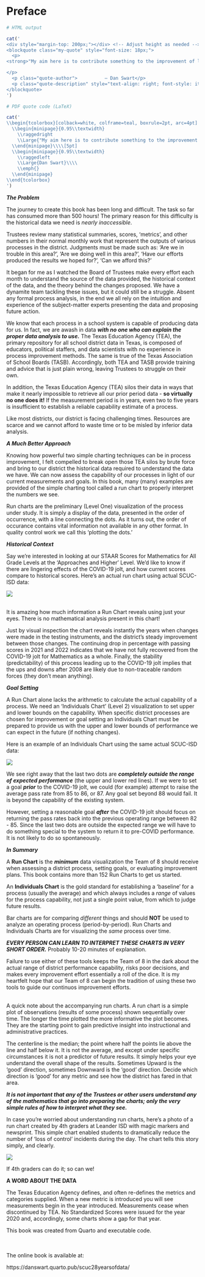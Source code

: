 # Preface {.unnumbered}


```r

# HTML output

cat('
<div style="margin-top: 200px;"></div> <!-- Adjust height as needed -->
<blockquote class="my-quote" style="font-size: 18px;">
  <p>
<strong>"My aim here is to contribute something to the improvement of learning in our school district; or any school district.  My goal with this book is to create a reference work that our Trustees can use in preparation for all meetings where data is to be discussed (which is <i>every</i> meeting). It provides the critical <b>local</b> context needed to understand the meaning and limitations of today&apos;s local data."</strong>

</p>
  <p class="quote-author">          — Dan Swart</p>
  <p class="quote-description" style="text-align: right; font-style: italic;"></p>
</blockquote>
')

```



```r

# PDF quote code (LaTeX)

cat('
\\begin{tcolorbox}[colback=white, colframe=teal, boxrule=2pt, arc=4pt]
  \\begin{minipage}{0.95\\textwidth}
    \\raggedright
    \\Large{"My aim here is to contribute something to the improvement of learning in our school district; or any school district.  My goal with this book is to create a reference work that our Trustees can use in preparation for all meetings where data is to be discussed (which is \textit{every} meeting). It provides the critical textbf{local} context needed to understand the meaning and limitations of today&apos;s local data."}
  \\end{minipage}\\\\[5pt]
  \\begin{minipage}{0.95\\textwidth}
    \\raggedleft
    \\Large{Dan Swart}\\\\
    \\emph{}
  \\end{minipage}
\\end{tcolorbox}
')

```

\vspace{0.75in}

***The Problem***  

The journey to create this book has been long and difficult.  The task so far has consumed more than 500 hours!  The primary reason for this difficulty is the historical data we need is *nearly inaccessible*.

Trustees review many statistical summaries, scores, 'metrics', and other numbers in their normal monthly work that represent the outputs of various processes in the district.  Judgments must be made such as: 'Are we in trouble in this area?', 'Are we doing well in this area?', 'Have our efforts produced the results we hoped for?', 'Can we afford this?'  

It began for me as I watched the Board of Trustees make every effort each month to understand the source of the data provided, the historical context of the data, and the theory behind the changes proposed.  We have a dynamite team tackling these issues, but it could still be a struggle.   Absent any formal process analysis, in the end we all rely on the intuition and experience of the subject-matter experts presenting the data and proposing future action.  

We know that each process in a school system is capable of producing data for us. In fact, we are awash in data ***with no one who can explain the proper data analysis to use.***  The Texas Education Agency (TEA), the primary repository for all school district data in Texas, is composed of educators, political staffers, and data scientists with no experience in process improvement methods.  The same is true of the Texas Association of School Boards (TASB).  Accordingly, both TEA and TASB provide training and advice that is just plain wrong, leaving Trustees to struggle on their own.

In addition, the Texas Education Agency (TEA) silos their data in ways that make it nearly impossible to retrieve all our prior period data - **so virtually no one does it!**  If the measurement period is in years, even two to five years is insufficient to establish a reliable capability estimate of a process.

Like most districts, our district is facing challenging times.  Resources are scarce and we cannot afford to waste time or to be misled by inferior data analysis.  

\vspace{0.5in}

***A Much Better Approach***

Knowing how powerful two simple charting techniques can be in process improvement, I felt compelled to break open those TEA silos by brute force and bring to our district the historical data required to understand the data we have.  We can now assess the capability of our processes in light of our current measurements and goals.  In this book, many (many) examples are provided of the simple charting tool called a run chart to properly interpret the numbers we see.  

Run charts are the preliminary (Level One) visualization of the process under study.  It is simply a display of the data, presented in the order of occurrence, with a line connecting the dots.  As it turns out, the order of occurance contains vital information not available in any other format.  In quality control work we call this 'plotting the dots.'

\vspace{0.5in}

***Historical Context***

Say we're interested in looking at our STAAR Scores for Mathematics for All Grade Levels at the 'Approaches and Higher' Level.  We'd like to know if there are lingering effects of the COVID-19 jolt, and how current scores compare to historical scores.  Here's an actual run chart using actual SCUC-ISD data:

\vspace{0.5in}

![](Run_Chart_Std_Test_Results_for_Math_at_the_Approaches_and_Higher_Level_for_all_Grade_Levels_1995-2022.png)

\vspace{0.5in}

<br>
It is amazing how much information a Run Chart reveals using just your eyes.  There is no mathematical analysis present in this chart! 

Just by visual inspection the chart reveals instantly the years when changes were made in the testing instruments, and the district's steady improvement between those changes.  The continuing drop in percentage with passing scores in 2021 and 2022 indicates that we have not fully recovered from the COVID-19 jolt for Mathematics as a whole.  Finally, the stability (predictability) of this process leading up to the COVID-19 jolt implies that the ups and downs after 2008 are likely due to non-traceable random forces (they don't mean anything).

\vspace{0.5in}

***Goal Setting***

A Run Chart alone lacks the arithmetic to calculate the actual capability of a process.  We need an 'Individuals Chart' (Level 2) visualization to set upper and lower bounds on the capability.  When specific district processes are chosen for improvement or goal setting an Individuals Chart must be prepared to provide us with the upper and lower bounds of performance we can expect in the future (if nothing changes).

Here is an example of an Individuals Chart using the same actual SCUC-ISD data:

\vspace{0.5in}

![](Individuals_Chart_Std_Test_Results_for_Math_at_the_Approaches_and_Higher_Level_for_all_Grade_Levels_2006-2022.png)

We see right away that the last two dots are ***completely outside the range of expected performance*** (the upper and lower red lines).  If we were to set a goal ***prior*** to the COVID-19 jolt, we could (for example) attempt to raise the average pass rate from 85 to 86, or 87.  Any goal set beyond 88 would fail.  It is beyond the capability of the existing system.

However, setting a reasonable goal ***after*** the COVID-19 jolt should focus on returning the pass rates back into the previous operating range between 82 - 85.  Since the last two dots are outside the expected range we will have to do something special to the system to return it to pre-COVID performance.  It is not likely to do so spontaneously.

\vspace{0.5in}

***In Summary***

A **Run Chart** is the ***minimum*** data visualization the Team of 8 should receive when assessing a district process, setting goals, or evaluating improvement plans.  This book contains more than 152 Run Charts to get us started.

An **Individuals Chart** is the gold standard for establishing a 'baseline' for a process (usually the average) and which always includes a *range* of values for the process capability, not just a single point value, from which to judge future results.

Bar charts are for comparing *different* things and should **NOT** be used to analyze an operating process (period-by-period).  Run Charts and Individuals Charts are for visualizing the *same* process over time.

***EVERY PERSON CAN LEARN TO INTERPRET THESE CHARTS IN VERY SHORT ORDER.***  Probably 10-20 minutes of explanation.

Failure to use either of these tools keeps the Team of 8 in the dark about the actual range of district performance capability, risks poor decisions, and makes every improvement effort essentially a roll of the dice.  It is my heartfelt hope that our Team of 8 can begin the tradition of using these two tools to guide our continuos improvement efforts.


\vspace{0.75in}

<br>
A quick note about the accompanying run charts.  A run chart is a simple plot of observations (results of some process) shown sequentially over time.  The longer the time plotted the more informative the plot becomes.  They are the starting point to gain predictive insight into instructional and administrative practices.

The centerline is the median; the point where half the points lie above the line and half below it.  It is not the average, and except under specific circumstances it is not a predictor of future results.  It simply helps your eye understand the overall shape of the results.  Sometimes Upward is the 'good' direction, sometimes Downward is the 'good' direction.  Decide which direction is 'good' for any metric and see how the district has fared in that area.

***It is not important that any of the Trustees or other users understand any of the mathematics that go into preparing the charts; only the very simple rules of how to interpret what they see.***


\vspace{0.25in}

In case you're worried about understanding run charts, here's a photo of a run chart created by 4th graders at Leander ISD with magic markers and newsprint.  This simple chart enabled students to dramatically reduce the number of 'loss of control' incidents during the day.  The chart tells this story simply, and clearly.

\vspace{0.5in}

![](leander-grade-4-run-chart.png)


If 4th graders can do it; so can we!

\vspace{0.5in}

**A WORD ABOUT THE DATA**

The Texas Education Agency defines, and often re-defines the metrics and categories supplied.  When a new metric is introduced you will see measurements begin in the year introduced.  Measurements cease when discontinued by TEA.  No Standardized Scores were issued for the year 2020 and, accordingly, some charts show a gap for that year.

\vspace{0.5in}

This book was created from Quarto and executable code.

<br>
<br>
The online book is available at:


https://danswart.quarto.pub/scuc28yearsofdata/






<!-- My Quarto Pub site: -->

<!-- https://quartopub.com/sites/f2b9bd70-85b1-4b19-9670-f8fa66542c74 -->

<!-- Settings -->
<!-- Title -->
<!-- The Amazing Story of 28 Years of Growth & Accomplishment at SCUC-ISD -->

<!-- Identifier -->
<!-- f2b9bd70-85b1-4b19-9670-f8fa66542c74 -->

<!-- Last updated -->
<!-- 7 seconds ago -->

<!-- Slug -->
<!-- scuc28yearsofdata -->

<!-- Options -->
<!-- Default site -->